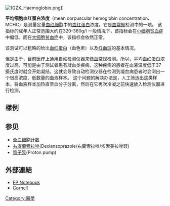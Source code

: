 [[Image:1GZX_Haemoglobin.png|thumb]]]]

'''平均细胞血红蛋白浓度'''（mean corpuscular hemoglobin concentration、MCHC）是测量定量[[血红细胞|血红细胞]]中的[[血红蛋白|血红蛋白]]浓度。它是[[全血细胞计数|血常规]]检测中的一项。
该指标的成年人正常范围大约在320-360g/l
一般情况下，该指标会在[[小细胞贫血症|小细胞贫血症]]中偏低。而在[[大细胞贫血症|大细胞贫血症]]中，该指标会依然正常。

该测试可以粗略的给出[[血红蛋白|血红蛋白]]（血色素）以及[[红血球|红血球]]的基本情况。

但是由于，目前医疗上通用自动检测仪器来做[[全血细胞计数|血常规]]检测。所以，平均血红蛋白浓度过高，可能是由于测试者患有凝血类疾病，这种疾病的患者在血液温度低于37摄氏度时就会开始凝结。这就会导致自动检测仪器在检测到凝血病患者时会测出一个很高浓度、低数量的血液样本。
这个问题的解决办法是，人工筛选出这类样本，将血液样本加热直至血分子分离，然后在它再次冷凝之前快速放入检测仪器进行检测。

==樣例==
{{Red blood cell indices worked example}}

== 参见 ==
*[[全血细胞计数|全血细胞计数]]
*[[右旋蘭索拉唑|右旋蘭索拉唑]](Dexlansoprazole/右蘭索拉唑/埃索美拉唑鎂)
*[[質子泵|質子泵]](Proton pump)

==外部連結==
* [https://web.archive.org/web/20051124071322/http://www.fpnotebook.com/HEM81.htm FP Notebook]
* [http://www.diaglab.vet.cornell.edu/clinpath/modules/hemogram/mchc.htm Cornell] {{Wayback|url=http://www.diaglab.vet.cornell.edu/clinpath/modules/hemogram/mchc.htm |date=20100526214459 }}

{{血液检验项目}}
{{Myeloid blood tests}}
{{Diseases of RBCs}}

[[Category:醫學|Category:醫學]]